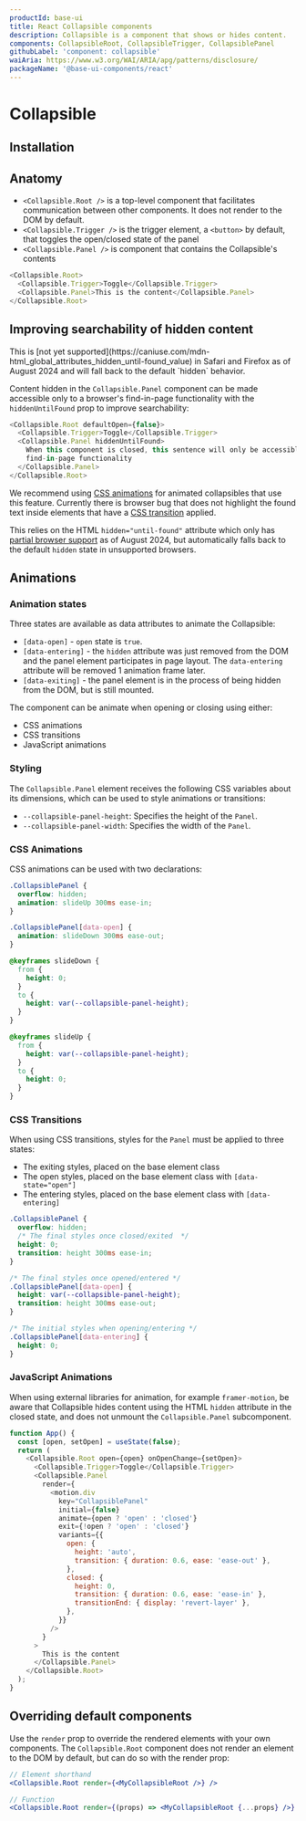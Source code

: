 ```yaml
---
productId: base-ui
title: React Collapsible components
description: Collapsible is a component that shows or hides content.
components: CollapsibleRoot, CollapsibleTrigger, CollapsiblePanel
githubLabel: 'component: collapsible'
waiAria: https://www.w3.org/WAI/ARIA/apg/patterns/disclosure/
packageName: '@base-ui-components/react'
---
```


# Collapsible

<Description />

<ComponentLinkHeader design={false} />

<Demo demo="UnstyledCollapsibleIntroduction" />

## Installation

<InstallationInstructions componentName="Collapsible" />

## Anatomy

- `<Collapsible.Root />` is a top-level component that facilitates communication between other components. It does not render to the DOM by default.
- `<Collapsible.Trigger />` is the trigger element, a `<button>` by default, that toggles the open/closed state of the panel
- `<Collapsible.Panel />` is component that contains the Collapsible's contents

```js
<Collapsible.Root>
  <Collapsible.Trigger>Toggle</Collapsible.Trigger>
  <Collapsible.Panel>This is the content</Collapsible.Panel>
</Collapsible.Root>
```

## Improving searchability of hidden content

<Callout type="warning">
  This is [not yet
  supported](https://caniuse.com/mdn-html_global_attributes_hidden_until-found_value) in Safari and
  Firefox as of August 2024 and will fall back to the default `hidden` behavior.
</Callout>

Content hidden in the `Collapsible.Panel` component can be made accessible only to a browser's find-in-page functionality with the `hiddenUntilFound` prop to improve searchability:

```js
<Collapsible.Root defaultOpen={false}>
  <Collapsible.Trigger>Toggle</Collapsible.Trigger>
  <Collapsible.Panel hiddenUntilFound>
    When this component is closed, this sentence will only be accessible to the browser's native
    find-in-page functionality
  </Collapsible.Panel>
</Collapsible.Root>
```

We recommend using [CSS animations](#css-animations) for animated collapsibles that use this feature. Currently there is browser bug that does not highlight the found text inside elements that have a [CSS transition](#css-transitions) applied.

This relies on the HTML `hidden="until-found"` attribute which only has [partial browser support](https://caniuse.com/mdn-html_global_attributes_hidden_until-found_value) as of August 2024, but automatically falls back to the default `hidden` state in unsupported browsers.

## Animations

### Animation states

Three states are available as data attributes to animate the Collapsible:

- `[data-open]` - `open` state is `true`.
- `[data-entering]` - the `hidden` attribute was just removed from the DOM and the panel element participates in page layout. The `data-entering` attribute will be removed 1 animation frame later.
- `[data-exiting]` - the panel element is in the process of being hidden from the DOM, but is still mounted.

The component can be animate when opening or closing using either:

- CSS animations
- CSS transitions
- JavaScript animations

### Styling

The `Collapsible.Panel` element receives the following CSS variables about its dimensions, which can be used to style animations or transitions:

- `--collapsible-panel-height`: Specifies the height of the `Panel`.
- `--collapsible-panel-width`: Specifies the width of the `Panel`.

### CSS Animations

CSS animations can be used with two declarations:

```css
.CollapsiblePanel {
  overflow: hidden;
  animation: slideUp 300ms ease-in;
}

.CollapsiblePanel[data-open] {
  animation: slideDown 300ms ease-out;
}

@keyframes slideDown {
  from {
    height: 0;
  }
  to {
    height: var(--collapsible-panel-height);
  }
}

@keyframes slideUp {
  from {
    height: var(--collapsible-panel-height);
  }
  to {
    height: 0;
  }
}
```

<Demo demo="CssAnimatedCollapsible" />

### CSS Transitions

When using CSS transitions, styles for the `Panel` must be applied to three states:

- The exiting styles, placed on the base element class
- The open styles, placed on the base element class with `[data-state="open"]`
- The entering styles, placed on the base element class with `[data-entering]`

```css
.CollapsiblePanel {
  overflow: hidden;
  /* The final styles once closed/exited  */
  height: 0;
  transition: height 300ms ease-in;
}

/* The final styles once opened/entered */
.CollapsiblePanel[data-open] {
  height: var(--collapsible-panel-height);
  transition: height 300ms ease-out;
}

/* The initial styles when opening/entering */
.CollapsiblePanel[data-entering] {
  height: 0;
}
```

<Demo demo="CssTransitionCollapsible" />

### JavaScript Animations

When using external libraries for animation, for example `framer-motion`, be aware that Collapsible hides content using the HTML `hidden` attribute in the closed state, and does not unmount the `Collapsible.Panel` subcomponent.

```js
function App() {
  const [open, setOpen] = useState(false);
  return (
    <Collapsible.Root open={open} onOpenChange={setOpen}>
      <Collapsible.Trigger>Toggle</Collapsible.Trigger>
      <Collapsible.Panel
        render={
          <motion.div
            key="CollapsiblePanel"
            initial={false}
            animate={open ? 'open' : 'closed'}
            exit={!open ? 'open' : 'closed'}
            variants={{
              open: {
                height: 'auto',
                transition: { duration: 0.6, ease: 'ease-out' },
              },
              closed: {
                height: 0,
                transition: { duration: 0.6, ease: 'ease-in' },
                transitionEnd: { display: 'revert-layer' },
              },
            }}
          />
        }
      >
        This is the content
      </Collapsible.Panel>
    </Collapsible.Root>
  );
}
```

## Overriding default components

Use the `render` prop to override the rendered elements with your own components. The `Collapsible.Root` component does not render an element to the DOM by default, but can do so with the render prop:

```jsx
// Element shorthand
<Collapsible.Root render={<MyCollapsibleRoot />} />
```

```jsx
// Function
<Collapsible.Root render={(props) => <MyCollapsibleRoot {...props} />} />
```
